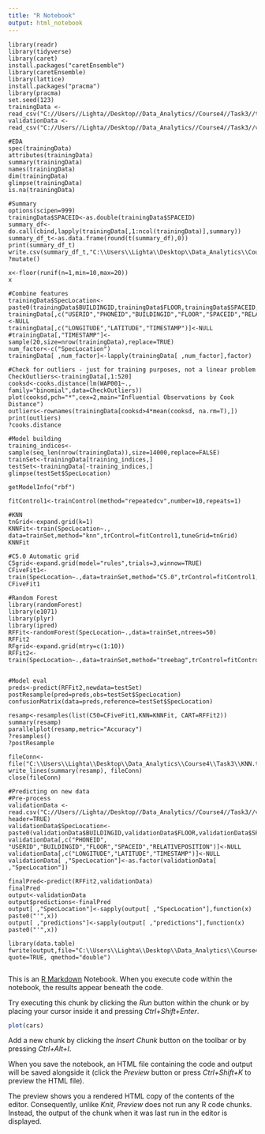 ---
title: "R Notebook"
output: html_notebook
---
```
library(readr)
library(tidyverse)
library(caret)
install.packages("caretEnsemble")
library(caretEnsemble)
library(lattice)
install.packages("pracma")
library(pracma)
set.seed(123)
trainingData <- read_csv("C://Users//Lighta//Desktop//Data_Analytics//Course4//Task3//trainingData.csv")
validationData <- read_csv("C://Users//Lighta//Desktop//Data_Analytics//Course4//Task3//validationData.csv")

#EDA
spec(trainingData)
attributes(trainingData)
summary(trainingData)
names(trainingData)
dim(trainingData)
glimpse(trainingData)
is.na(trainingData)

#Summary
options(scipen=999)
trainingData$SPACEID<-as.double(trainingData$SPACEID)
summary_df<-do.call(cbind,lapply(trainingData[,1:ncol(trainingData)],summary))
summary_df_t<-as.data.frame(round(t(summary_df),0))
print(summary_df_t)
write.csv(summary_df_t,"C:\\Users\\Lighta\\Desktop\\Data_Analytics\\Course4\\Task3\\FeatureSummary.csv")
?mutate()

x<-floor(runif(n=1,min=10,max=20))
x

#Combine features
trainingData$SpecLocation<-paste0(trainingData$BUILDINGID,trainingData$FLOOR,trainingData$SPACEID,trainingData$RELATIVEPOSITION)
trainingData[,c("USERID","PHONEID","BUILDINGID","FLOOR","SPACEID","RELATIVEPOSITION")]<-NULL
trainingData[,c("LONGITUDE","LATITUDE","TIMESTAMP")]<-NULL
#trainingData[,"TIMESTAMP"]<-sample(20,size=nrow(trainingData),replace=TRUE)
num_factor<-c("SpecLocation")
trainingData[ ,num_factor]<-lapply(trainingData[ ,num_factor],factor)

#Check for outliers - just for training purposes, not a linear problem
CheckOutliers<-trainingData[,1:520]
cooksd<-cooks.distance(lm(WAP001~., family="binomial",data=CheckOutliers))
plot(cooksd,pch="*",cex=2,main="Influential Observations by Cook Distance")
outliers<-rownames(trainingData[cooksd>4*mean(cooksd, na.rm=T),])
print(outliers)
?cooks.distance

#Model building
training_indices<-sample(seq_len(nrow(trainingData)),size=14000,replace=FALSE)
trainSet<-trainingData[training_indices,]
testSet<-trainingData[-training_indices,]
glimpse(testSet$SpecLocation)

getModelInfo("rbf")

fitControl1<-trainControl(method="repeatedcv",number=10,repeats=1)

#KNN
tnGrid<-expand.grid(k=1)
KNNFit<-train(SpecLocation~., data=trainSet,method="knn",trControl=fitControl1,tuneGrid=tnGrid)
KNNFit

#C5.0 Automatic grid
C5grid<-expand.grid(model="rules",trials=3,winnow=TRUE)
CFiveFit1<-train(SpecLocation~.,data=trainSet,method="C5.0",trControl=fitControl1,tuneGrid=C5grid)
CFiveFit1

#Random Forest
library(randomForest)
library(e1071)
library(plyr)
library(ipred)
RFFit<-randomForest(SpecLocation~.,data=trainSet,ntrees=50)
RFFit2
RFgrid<-expand.grid(mtry=c(1:10))
RFFit2<-train(SpecLocation~.,data=trainSet,method="treebag",trControl=fitControl1)


#Model eval
preds<-predict(RFFit2,newdata=testSet)
postResample(pred=preds,obs=testSet$SpecLocation)
confusionMatrix(data=preds,reference=testSet$SpecLocation)

resamp<-resamples(list(C50=CFiveFit1,KNN=KNNFit, CART=RFFit2))
summary(resamp)
parallelplot(resamp,metric="Accuracy")
?resamples()
?postResample

fileConn<-file("C:\\Users\\Lighta\\Desktop\\Data_Analytics\\Course4\\Task3\\KNN.txt")
write_lines(summary(resamp), fileConn)
close(fileConn)

#Predicting on new data
#Pre-process
validationData <- read.csv("C://Users//Lighta//Desktop//Data_Analytics//Course4//Task3//validationData.csv", header=TRUE)
validationData$SpecLocation<-paste0(validationData$BUILDINGID,validationData$FLOOR,validationData$SPACEID,validationData$RELATIVEPOSITION)
validationData[,c("PHONEID", "USERID","BUILDINGID","FLOOR","SPACEID","RELATIVEPOSITION")]<-NULL
validationData[,c("LONGITUDE","LATITUDE","TIMESTAMP")]<-NULL
validationData[ ,"SpecLocation"]<-as.factor(validationData[ ,"SpecLocation"])

finalPred<-predict(RFFit2,validationData)
finalPred
output<-validationData
output$predictions<-finalPred
output[ ,"SpecLocation"]<-sapply(output[ ,"SpecLocation"],function(x) paste0("'",x))
output[ ,"predictions"]<-sapply(output[ ,"predictions"],function(x) paste0("'",x))

library(data.table)
fwrite(output,file="C:\\Users\\Lighta\\Desktop\\Data_Analytics\\Course4\\Task3\\KNN.csv", quote=TRUE, qmethod="double")


```

This is an [R Markdown](http://rmarkdown.rstudio.com) Notebook. When you execute code within the notebook, the results appear beneath the code. 

Try executing this chunk by clicking the *Run* button within the chunk or by placing your cursor inside it and pressing *Ctrl+Shift+Enter*. 

```{r}
plot(cars)
```

Add a new chunk by clicking the *Insert Chunk* button on the toolbar or by pressing *Ctrl+Alt+I*.

When you save the notebook, an HTML file containing the code and output will be saved alongside it (click the *Preview* button or press *Ctrl+Shift+K* to preview the HTML file).

The preview shows you a rendered HTML copy of the contents of the editor. Consequently, unlike *Knit*, *Preview* does not run any R code chunks. Instead, the output of the chunk when it was last run in the editor is displayed.
